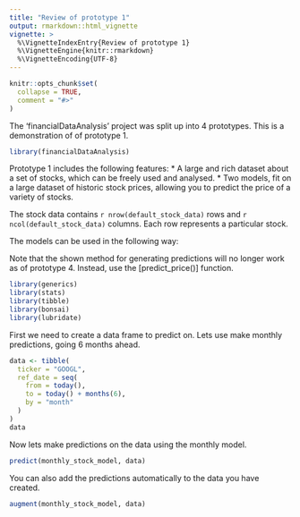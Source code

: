 ```yaml
---
title: "Review of prototype 1"
output: rmarkdown::html_vignette
vignette: >
  %\VignetteIndexEntry{Review of prototype 1}
  %\VignetteEngine{knitr::rmarkdown}
  %\VignetteEncoding{UTF-8}
---
```


```r
knitr::opts_chunk$set(
  collapse = TRUE,
  comment = "#>"
)
```

The 'financialDataAnalysis' project was split up into 4 prototypes. This is a demonstration of of prototype 1.

```r
library(financialDataAnalysis)
```

Prototype 1 includes the following features:
* A large and rich dataset about a set of stocks, which can be freely used and analysed.
* Two models, fit on a large dataset of historic stock prices, allowing you to predict the price of a variety of stocks.

The stock data contains `r nrow(default_stock_data)` rows and `r ncol(default_stock_data)` columns. Each row represents a particular stock.

The models can be used in the following way:

Note that the shown method for generating predictions will no longer work as of prototype 4. Instead, use the [predict_price()] function.

```r
library(generics)
library(stats)
library(tibble)
library(bonsai)
library(lubridate)
```

First we need to create a data frame to predict on. Lets use make monthly predictions, going 6 months ahead.

```r
data <- tibble(
  ticker = "GOOGL",
  ref_date = seq(
    from = today(),
    to = today() + months(6),
    by = "month"
  )
)
data
```

Now lets make predictions on the data using the monthly model.

```r
predict(monthly_stock_model, data)
```

You can also add the predictions automatically to the data you have created.

```r
augment(monthly_stock_model, data)
```
